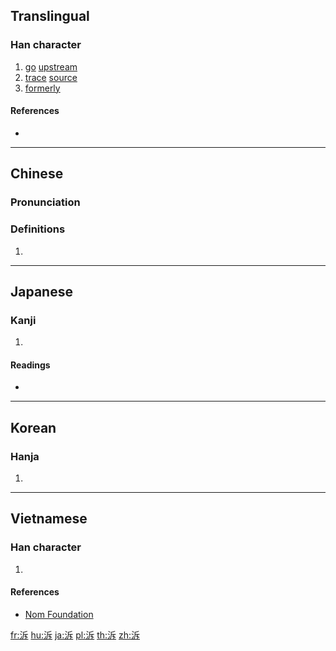{{character info/new}}
{{also|溯}}
==Translingual==

===Han character===
{{Han char|rn=85|rad=水|as=05|sn=8|four=32141|canj=EHMY|ids=⿰氵斥}}

# [[go]] [[upstream]]
# [[trace]] [[source]]
# [[formerly]]

====References====
* {{Han ref|kx=0617.010|dkj=17300|dj=1012.020|hdz=31588.080|uh=6CDD|ud=27869|bh=CD41|bd=52545}}

----

==Chinese==
{{zh-forms}}

===Pronunciation===
{{zh-pron
|m=sù
|c=sou3
|mc=y
|oc=y
|ma=
|cat=v,adv
}}

===Definitions===
{{zh-hanzi}}

# {{rfdef|lang=zh}}

----

==Japanese==

===Kanji===
{{ja-kanji|grade=|rs=水05}}

# {{defn|lang=ja|sort=水05}}

====Readings====
* {{ja-readings|on=[[そ]] (so)|kun=[[さかのぼる]] (sakanoboru)}}

----

==Korean==

===Hanja===
{{ko-hanja|hangeul=소|eumhun=|rv=so|mr=so|y=so}}

# {{defn|lang=ko|sort=水05}}

----

==Vietnamese==

===Han character===
{{vi-readings|rs=水05| hanviet = tố}}

# {{defn|lang=vi|sort=水05}}

====References====
*[http://nomfoundation.org/common/nom_details.php?codepoint=6cdd Nom Foundation]

[[fr:泝]]
[[hu:泝]]
[[ja:泝]]
[[pl:泝]]
[[th:泝]]
[[zh:泝]]